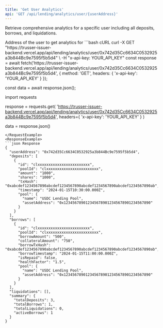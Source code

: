 ```yaml
---
title: 'Get User Analytics'
api: 'GET /api/lending/analytics/user/{userAddress}'
---
```


Retrieve comprehensive analytics for a specific user including all deposits, borrows, and liquidations.

<ParamField path="userAddress" type="string" required>
  Address of the user to get analytics for
</ParamField>

<RequestExample>
```bash cURL
curl -X GET "https://trusser-issuer-backend.vercel.app/api/lending/analytics/user/0x742d35Cc6634C0532925a3b844Bc9e7595f5b5d4" \
  -H "x-api-key: YOUR_API_KEY"
  const response = await fetch('https://trusser-issuer-backend.vercel.app/api/lending/analytics/user/0x742d35Cc6634C0532925a3b844Bc9e7595f5b5d4', {
  method: 'GET',
  headers: {
    'x-api-key': 'YOUR_API_KEY'
  }
});

const data = await response.json();

import requests

response = requests.get(
    'https://trusser-issuer-backend.vercel.app/api/lending/analytics/user/0x742d35Cc6634C0532925a3b844Bc9e7595f5b5d4',
    headers={
        'x-api-key': 'YOUR_API_KEY'
    }
)

data = response.json()
```
</RequestExample>
<ResponseExample>
```json Response
{
  "userAddress": "0x742d35Cc6634C0532925a3b844Bc9e7595f5b5d4",
  "deposits": [
    {
      "id": "clxxxxxxxxxxxxxxxxxxxxxxxx",
      "poolId": "clxxxxxxxxxxxxxxxxxxxxxxxx",
      "amount": "1000",
      "shares": "1000",
      "txHash": "0xabcdef1234567890abcdef1234567890abcdef1234567890abcdef1234567890ab",
      "timestamp": "2024-01-15T10:30:00.000Z",
      "pool": {
        "name": "USDC Lending Pool",
        "assetAddress": "0x1234567890123456789012345678901234567890"
      }
    }
  ],
  "borrows": [
    {
      "id": "clxxxxxxxxxxxxxxxxxxxxxxxx",
      "poolId": "clxxxxxxxxxxxxxxxxxxxxxxxx",
      "borrowAmount": "500",
      "collateralAmount": "750",
      "borrowTxHash": "0xabcdef1234567890abcdef1234567890abcdef1234567890abcdef1234567890ab",
      "borrowTimestamp": "2024-01-15T11:00:00.000Z",
      "isRepaid": false,
      "healthFactor": "1.5",
      "pool": {
        "name": "USDC Lending Pool",
        "assetAddress": "0x1234567890123456789012345678901234567890"
      }
    }
  ],
  "liquidations": [],
  "summary": {
    "totalDeposits": 3,
    "totalBorrows": 1,
    "totalLiquidations": 0,
    "activeBorrows": 1
  }
}
```
</ResponseExample>